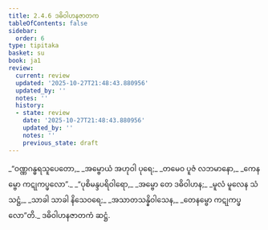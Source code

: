 ```yaml
---
title: 2.4.6 ဒဓိဝါဟနဇာတက
tableOfContents: false
sidebar:
  order: 6
type: tipitaka
basket: su
book: ja1
review:
  current: review
  updated: '2025-10-27T21:48:43.880956'
  updated_by: ''
  notes: ''
  history:
  - state: review
    date: '2025-10-27T21:48:43.880956'
    updated_by: ''
    notes: ''
    previous_state: draft
---
```



<ReviewStatus review={frontmatter.review} showDetails={true} />

<HypothesisAnnotation frontmatter={frontmatter} />

<DynamicBreadcrumb />

<Division number="71" book="ja1" e="ch" v="22" p="48">

<Paragraph number="453" type="verses" book="ja1">
_“ဝဏ္ဏဂန္ဓရသူပေတော,_  
_အမ္ဗောယံ အဟုဝါ ပုရေ;_  
_တမေဝ ပူဇံ လဘမာနော,_  
_ကေနမ္ဗော ကဋုကပ္ဖလော”._  

</Paragraph>

</Division>
<Division number="72" book="ja1" e="ch" v="22" p="48">

<Paragraph number="454" type="verses" book="ja1">
_“ပုစိမန္ဒပရိဝါရော,_  
_အမ္ဗော တေ ဒဓိဝါဟန;_  
_မူလံ မူလေန သံသဋ္ဌံ,_  
_သာခါ သာခါ နိသေဝရေ;_  
_အသာတသန္နိဝါသေန,_  
_တေနမ္ဗော ကဋုကပ္ဖလော”တိ._  


</Paragraph>
</Division>

<Paragraph number="455" type="center" book="ja1">
ဒဓိဝါဟနဇာတကံ ဆဋ္ဌံ.
</Paragraph>